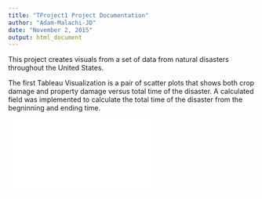 ```yaml
---
title: "TProject1 Project Documentation"
author: "Adam-Malachi-JD"
date: "November 2, 2015"
output: html_document
---
```


This project creates visuals from a set of data from natural disasters throughout the United States.

The first Tableau Visualization is a pair of scatter plots that shows both crop damage and property damage versus total time of the disaster. A calculated field was implemented to calculate the total time of the disaster from the begninning and ending time. 

![](./Visualization1.pdf)


